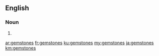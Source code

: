 ==English==

===Noun===
{{head|en}}

# {{plural of|gemstone}}

[[ar:gemstones]]
[[fr:gemstones]]
[[ku:gemstones]]
[[my:gemstones]]
[[ja:gemstones]]
[[km:gemstones]]